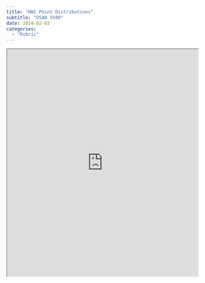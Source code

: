 ```yaml
---
title: "HW1 Point Distributions"
subtitle: "DSAN 5500"
date: 2024-02-02
categories:
  - "Rubric"
---
```


```{=html}
<iframe src="https://docs.google.com/spreadsheets/d/e/2PACX-1vSlrqKdiNAgXyGgGdiZ8JgMFWmWPcEiuIbWEHz3GtqerrmjbO3yeAEZCc4k9HwONQZbD1JzAae_0GPK/pubhtml?gid=0&amp;single=true&amp;widget=true&amp;headers=false" width="100%" height="600"></iframe>
```
